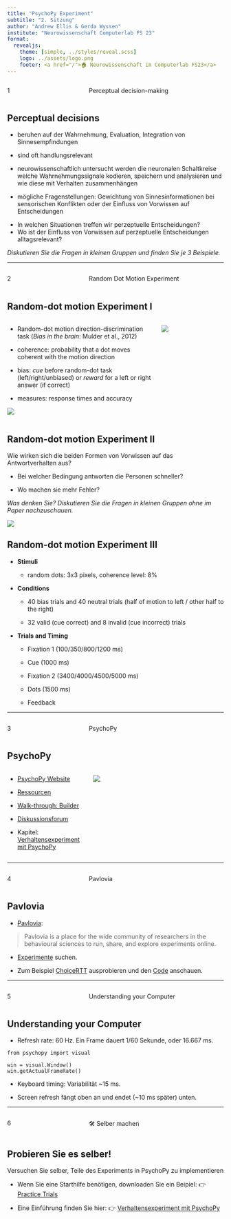 ```yaml
---
title: "PsychoPy Experiment"
subtitle: "2. Sitzung"
author: "Andrew Ellis & Gerda Wyssen"
institute: "Neurowissenschaft Computerlab FS 23"
format:
  revealjs:
    theme: [simple, ../styles/reveal.scss]
    logo: ../assets/logo.png
    footer: <a href="/">🏠 Neurowissenschaft im Computerlab FS23</a>
---
```


:::: {.columns}
::: {.column width="35%"}
::: {.topic-number}
1
:::
:::
::: {.column width="65%"}
::: {.topic-text}
Perceptual decision-making
:::

:::
::::


## Perceptual decisions {.smaller}

- beruhen auf der Wahrnehmung, Evaluation, Integration von Sinnesempfindungen

- sind oft handlungsrelevant

- neurowissenschaftlich untersucht werden die neuronalen Schaltkreise welche Wahrnehmungssignale kodieren, speichern und analysieren und wie diese mit Verhalten zusammenhängen

- mögliche Fragenstellungen: Gewichtung von Sinnesinformationen bei sensorischen Konflikten oder der Einfluss von Vorwissen auf Entscheidungen

::: callout-important
- In welchen Situationen treffen wir perzeptuelle Entscheidungen?
- Wo ist der Einfluss von Vorwissen auf perzeptuelle Entscheidungen alltagsrelevant?

*Diskutieren Sie die Fragen in kleinen Gruppen und finden Sie je 3 Beispiele.*
:::

---

:::: {.columns}
::: {.column width="35%"}
::: {.topic-number}
2
:::
:::
::: {.column width="65%"}
::: {.topic-text}
Random Dot Motion Experiment
:::

:::
::::



## Random-dot motion Experiment I {.smaller}

:::: {.columns}
::: {.column width="70%"}

- Random-dot motion direction-discrimination task (*Bias in the brain*: Mulder et al., 2012)

- coherence: probability that a dot moves coherent with the motion direction

- bias: *cue* before random-dot task (left/right/unbiased) or *reward* for a left or right answer (if correct)

- measures: response times and accuracy 

![](../assets/images/bias-payoff-mulder.png)


:::
::: {.column width="30%"}

![](../assets/images/mulder_random_dot_paradigm.JPG)


:::
::::

## Random-dot motion Experiment II {.smaller}

::: callout-important
Wie wirken sich die beiden Formen von Vorwissen auf das Antwortverhalten aus?

- Bei welcher Bedingung antworten die Personen schneller?

- Wo machen sie mehr Fehler?

*Was denken Sie? Diskutieren Sie die Fragen in kleinen Gruppen ohne im Paper nachzuschauen.*
:::

![](../assets/images/bias-payoff-mulder.png)


## Random-dot motion Experiment III {.smaller}

- **Stimuli**

    + random dots: 3x3 pixels, coherence level: 8%

- **Conditions**

    + 40 bias trials and 40 neutral trials (half of motion to left / other half to the right)
    
    + 32 valid (cue correct) and 8 invalid (cue incorrect) trials
    
- **Trials and Timing**
    
    + Fixation 1 (100/350/800/1200 ms)
    
    + Cue (1000 ms)
    
    + Fixation 2 (3400/4000/4500/5000 ms)
    
    + Dots (1500 ms)
    
    + Feedback

---

:::: {.columns}
::: {.column width="35%"}
::: {.topic-number}
3
:::
:::
::: {.column width="65%"}
::: {.topic-text}
PsychoPy
:::

:::
::::

## PsychoPy {.smaller}

:::: {.columns}
::: {.column width="35%"}
- [PsychoPy Website](https://www.psychopy.org/)

- [Ressourcen](https://workshops.psychopy.org/teaching/index.html)

- [Walk-through: Builder](https://tu-coding-outreach-group.github.io/cog_summer_workshops_2021/psychopy/index.html)

- [Diskussionsforum](https://discourse.psychopy.org/)

- Kapitel: [Verhaltensexperiment mit PsychoPy](../behavioural-experiments.html)
:::
::: {.column width="60%"}

![](../assets/images/psychopy-1.png)
:::
::::

---

:::: {.columns}
::: {.column width="35%"}
::: {.topic-number}
4
:::
:::
::: {.column width="65%"}
::: {.topic-text}
Pavlovia
:::
:::
::::

## Pavlovia {.smaller}

- [Pavlovia](https://pavlovia.org/#main): 

> Pavlovia is a place for the wide community of researchers in the behavioural sciences to run, share, and explore experiments online.

- [Experimente](https://pavlovia.org/explore?sort=DEFAULT) suchen.

- Zum Beispiel [ChoiceRTT](https://pavlovia.org/explore?sort=DEFAULT) ausprobieren und den [Code](https://gitlab.pavlovia.org/demos/choicertt) anschauen.

---

:::: {.columns}
::: {.column width="35%"}
::: {.topic-number}
5
:::
:::
::: {.column width="65%"}
::: {.topic-text}
Understanding your Computer
:::

:::
::::

## Understanding your Computer {.smaller}

- Refresh rate: 60 Hz. Ein Frame dauert 1/60 Sekunde, oder 16.667 ms.

```
from psychopy import visual

win = visual.Window()
win.getActualFrameRate()
```

- Keyboard timing: Variabilität ~15 ms.

- Screen refresh fängt oben an und endet (~10 ms später) unten.

---

:::: {.columns}
::: {.column width="35%"}
::: {.topic-number}
6
:::
:::
::: {.column width="65%"}
::: {.topic-text}
🛠 Selber machen
:::

:::
::::

## Probieren Sie es selber! {.smaller}

::: callout-important
Versuchen Sie selber, Teile des Experiments in PsychoPy zu implementieren
:::

- Wenn Sie eine Starthilfe benötigen, downloaden Sie ein Beipiel: 👉 [Practice Trials](../files/PracticeTrials.zip)

- Eine Einführung finden Sie hier: 👉 [Verhaltensexperiment mit PsychoPy](../behavioural-experiments.html)
